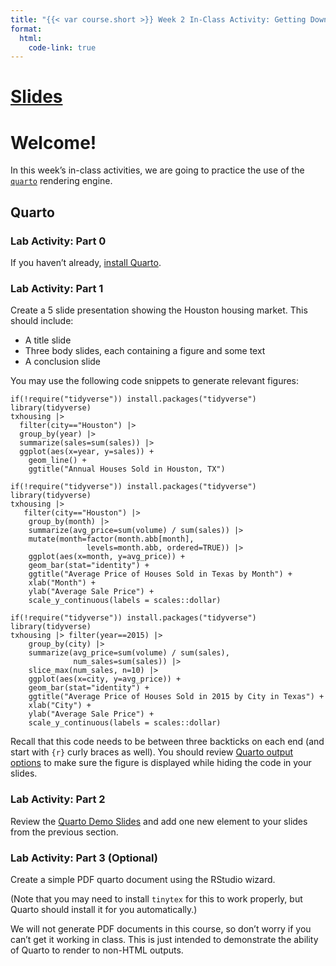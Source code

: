 ```yaml
---
title: "{{< var course.short >}} Week 2 In-Class Activity: Getting Down with Markdown"
format: 
  html:
    code-link: true
---
```


# [Slides](../slides/slides02.qmd)

# Welcome!

In this week's in-class activities, we are going to practice
the use of the [`quarto`](http://quarto.org) rendering
engine. 

## Quarto

### Lab Activity: Part 0

If you haven't already, [install Quarto](https://quarto.org/docs/get-started/).

### Lab Activity: Part 1

Create a 5 slide presentation showing the Houston housing market. This should include: 

- A title slide
- Three body slides, each containing a figure and some text
- A conclusion slide

You may use the following code snippets to generate relevant figures:

```
if(!require("tidyverse")) install.packages("tidyverse")
library(tidyverse)
txhousing |> 
  filter(city=="Houston") |> 
  group_by(year) |> 
  summarize(sales=sum(sales)) |> 
  ggplot(aes(x=year, y=sales)) + 
    geom_line() + 
    ggtitle("Annual Houses Sold in Houston, TX")
```


```
if(!require("tidyverse")) install.packages("tidyverse")
library(tidyverse)
txhousing |> 
   filter(city=="Houston") |> 
    group_by(month) |> 
    summarize(avg_price=sum(volume) / sum(sales)) |> 
    mutate(month=factor(month.abb[month], 
                 levels=month.abb, ordered=TRUE)) |>
    ggplot(aes(x=month, y=avg_price)) + 
    geom_bar(stat="identity") + 
    ggtitle("Average Price of Houses Sold in Texas by Month") + 
    xlab("Month") + 
    ylab("Average Sale Price") + 
    scale_y_continuous(labels = scales::dollar)
```

```
if(!require("tidyverse")) install.packages("tidyverse")
library(tidyverse)
txhousing |> filter(year==2015) |> 
    group_by(city) |> 
    summarize(avg_price=sum(volume) / sum(sales),
              num_sales=sum(sales)) |> 
    slice_max(num_sales, n=10) |>
    ggplot(aes(x=city, y=avg_price)) + 
    geom_bar(stat="identity") + 
    ggtitle("Average Price of Houses Sold in 2015 by City in Texas") + 
    xlab("City") + 
    ylab("Average Sale Price") + 
    scale_y_continuous(labels = scales::dollar)
```


Recall that this code needs to be between three backticks on each end 
(and start with `{r}` curly braces as well). You should review 
[Quarto output options](https://quarto.org/docs/computations/execution-options.html#output-options)
to make sure the figure is displayed while hiding the code in your slides.

### Lab Activity: Part 2

Review the 
[Quarto Demo Slides](https://quarto.org/docs/presentations/revealjs/demo/#/title-slide)
and add one new element to your slides from the previous section. 


### Lab Activity: Part 3 (Optional)

Create a simple PDF quarto document using the RStudio wizard. 

(Note that you may need to install `tinytex` for this to work
properly, but Quarto should install it for you automatically.)

We will not generate PDF documents in this course, so don't
worry if you can't get it working in class. This is just
intended to demonstrate the ability of Quarto to render
to non-HTML outputs. 

